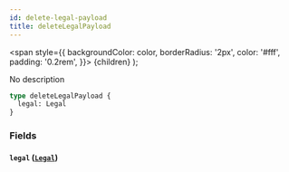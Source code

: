 ```yaml
---
id: delete-legal-payload
title: deleteLegalPayload
---
```


<span
style={{
      backgroundColor: color,
      borderRadius: '2px',
      color: '#fff',
      padding: '0.2rem',
    }}>
{children}
</span>
);

No description

```graphql
type deleteLegalPayload {
  legal: Legal
}
```

### Fields

#### `legal` ([`Legal`](/v1/objects/legal))
